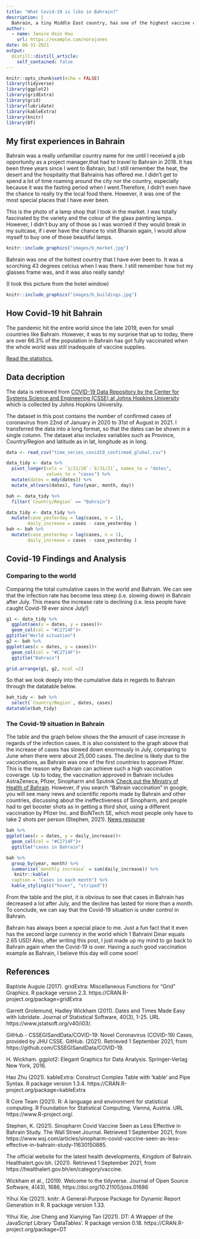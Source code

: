 ```yaml
---
title: "What Covid-19 is like in Bahrain?"
description: |
  Bahrain, a tiny Middle East country, has one of the highest vaccine coverage rate around the world!
author:
  - name: Janice Hsin Hsu
    url: https://example.com/norajones
date: 08-31-2021
output:
  distill::distill_article:
    self_contained: false
---
```

```r
knitr::opts_chunk$set(echo = FALSE)
library(tidyverse)
library(ggplot2)
library(gridExtra)
library(grid)
library(lubridate)
library(kableExtra)
library(knitr)
library(DT)
```




## My first experiences in Bahrain


Bahrain was a really unfamiliar country name for me until I received a job opportunity as a project manager,that had to travel to Bahrain in 2018. It has been three years since I went to Bahrain, but I still remember the heat, the desert and the hospitality that Bahrainis has offered me. I didn't get to spend a lot of time roaming around the city nor the country, especially because it was the fasting period when I went.Therefore, I didn't even have the chance to really try the local food there. However, it was one of the most special places that I have ever been.

This is the photo of a lamp shop that I took in the market. I was totally fascinated by the variety and the colour of the glass painting lamps. However, I didn't buy any of those as I was worried if they would break in my suitcase, if i ever have the chance to visit Bharain again, I would allow myself to buy one of those beautiful lamps.


```r
knitr::include_graphics("images/b_market.jpg")
```


Bahrain was one of the hottest country that I have ever been to. It was a scorching 43 degrees celcius when I was there. I still remember how hot my glasses frame was, and it was also really sandy!

(I took this picture from the hotel window)


```r
knitr::include_graphics("images/b_buildings.jpg")
```

## How Covid-19 hit Bahrain

The pandemic hit the entire world since the late 2019, even for small countries like Bahrain. However, it was to my surprise that up to today, there are over 66.3% of the population in Bahrain has got fully vaccinated when the whole world was still inadequate of vaccine supplies.

[Read the statistics.](https://www.google.com/search?q=bahrain+vaccination+rate&rlz=1C5CHFA_enTW953TW953&oq=bahrain+vaccination+rate&aqs=chrome..69i57j0i512j0i457i512j0i512l2j69i60l3.4832j0j7&sourceid=chrome&ie=UTF-88)

## Data decription

The data is retrieved from [COVID-19 Data Repository by the Center for Systems Science and Engineering (CSSE) at Johns Hopkins University](https://github.com/CSSEGISandData/COVID-19) which is collected by Johns Hopkins University.

The dataset in this post contains the number of confirmed cases of coronavirus from 22nd of January in 2020 to 31st of August in 2021. I transferred the data into a long format, so that the dates can be shown in a single column. The dataset also includes variables such as Province, Country/Region and latitude as in lat, longitude as in long.


```r
data <- read_csv("time_series_covid19_confirmed_global.csv")
```

```r
data_tidy <- data %>%
  pivot_longer(cols = `1/22/20`:`8/31/21`, names_to = "dates",
               values_to = "cases") %>%
  mutate(dates = mdy(dates)) %>% 
  mutate_at(vars(dates), funs(year, month, day)) 

bah <- data_tidy %>%
  filter(`Country/Region` == "Bahrain")
```

```r
data_tidy <- data_tidy %>%
  mutate(case_yesterday = lag(cases, n = 1),
        daily_increase = cases - case_yesterday )
bah <- bah %>%
  mutate(case_yesterday = lag(cases, n = 1),
        daily_increase = cases - case_yesterday )
```

## Covid-19 Findings and Analysis

### Comparing to the world

Comparing the total cumulative cases in the world and Bahrain. We can see that the infection rate has become less steep (i.e. slowing down) in Bahrain after July. This means the increase rate is declining (i.e. less people have caught Covid-19 ever since July!)

```r
g1 <- data_tidy %>%
  ggplot(aes(x = dates, y = cases))+
  geom_col(col = "#C2714F")+
ggtitle("World situation")
g2 <- bah %>%
ggplot(aes(x = dates, y = cases))+
  geom_col(col = "#C2714F")+
  ggtitle("Bahrain")

grid.arrange(g1, g2, ncol =2)
```


So that we look deeply into the cumulative data in regards to Bahrain through the datatable below.

```r
bah_tidy <- bah %>%
  select(`Country/Region`, dates, cases)
datatable(bah_tidy)
```



### The Covid-19 situation in Bahrain

The table and the graph below shows the the amount of case increase in regards of the infection cases. It is also consistent to the graph above that the increase of cases has slowed down enormously in July, comparing to June when there were about 25,000 cases. The decline is likely due to the vaccinations, as Bahrain was one of the first countries to approve Pfizer. This is the reason why Bahrain can achieve such a high vaccination coverage. Up to today, the vaccination approved in Bahrain includes AstraZeneca, Pfizer, Sinopharm and Sputnik [Check out the Ministry of Health of Bahrain](https://healthalert.gov.bh/en/category/vaccine). However, if you search "Bahrain vaccination" in google, you will see many news and scientific reports made by Bahrain and other countries, discussing about the ineffectiveness of Sinopharm, and people had to get booster shots as in getting a third shot, using a different vaccination by Pfizer Inc. and BioNTech SE, which most people only have to take 2 shots per person (Stephen, 2021). [News resourse](https://www.wsj.com/articles/sinopharm-covid-vaccine-seen-as-less-effective-in-bahrain-study-11630150885) 


```r
bah %>%
ggplot(aes(x = dates, y = daily_increase))+
  geom_col(col = "#C2714F")+
  ggtitle("cases in Bahrain")
```

```r
bah %>%
  group_by(year, month) %>%
  summarise(`monthly increase` = sum(daily_increase)) %>%
   knitr::kable(
  caption = "Cases in each month") %>%
  kable_styling(c("hover", "striped"))
```



From the table and the plot, it is obvious to see that cases in Bahrain has decreased a lot after July, and the decline has lasted for more than a month. To conclude, we can say that the Covid-19 situation is under control in Bahrain.

Bahrain has always been a special place to me. Just a fun fact that it even has the second large currency in the world which 1 Bahraini Dinar equals 2.65 USD! Also, after writing this post, I just made up my mind to go back to Bahrain again when the Covid-19 is over. Having a such good vaccination example as Bahrain, I believe this day will come soon!


## References

Baptiste Auguie (2017). gridExtra: Miscellaneous Functions for "Grid" Graphics. R package version 2.3. https://CRAN.R-project.org/package=gridExtra

Garrett Grolemund, Hadley Wickham (2011). Dates and Times Made Easy with lubridate. Journal of Statistical
  Software, 40(3), 1-25. URL https://www.jstatsoft.org/v40/i03/.

GitHub - CSSEGISandData/COVID-19: Novel Coronavirus (COVID-19) Cases, provided by JHU CSSE. GitHub. (2021). Retrieved 1 September 2021, from https://github.com/CSSEGISandData/COVID-19.

H. Wickham. ggplot2: Elegant Graphics for Data Analysis. Springer-Verlag New York, 2016.

Hao Zhu (2021). kableExtra: Construct Complex Table with 'kable' and Pipe Syntax. R package version 1.3.4. https://CRAN.R-project.org/package=kableExtra


R Core Team (2021). R: A language and environment for statistical computing. R Foundation for Statistical Computing, Vienna, Austria. URL https://www.R-project.org/.

Stephen, K. (2021). Sinopharm Covid Vaccine Seen as Less Effective in Bahrain Study. The Wall Street Journal. Retrieved 1 September 2021, from https://www.wsj.com/articles/sinopharm-covid-vaccine-seen-as-less-effective-in-bahrain-study-11630150885.

The official website for the latest health developments, Kingdom of Bahrain. Healthalert.gov.bh. (2021). Retrieved 1 September 2021, from https://healthalert.gov.bh/en/category/vaccine.

Wickham et al., (2019). Welcome to the tidyverse. Journal of Open Source Software, 4(43), 1686, https://doi.org/10.21105/joss.01686

Yihui Xie (2021). knitr: A General-Purpose Package for Dynamic Report Generation in R. R package version 1.33.

Yihui Xie, Joe Cheng and Xianying Tan (2021). DT: A Wrapper of the JavaScript Library 'DataTables'. R package version 0.18. https://CRAN.R-project.org/package=DT

